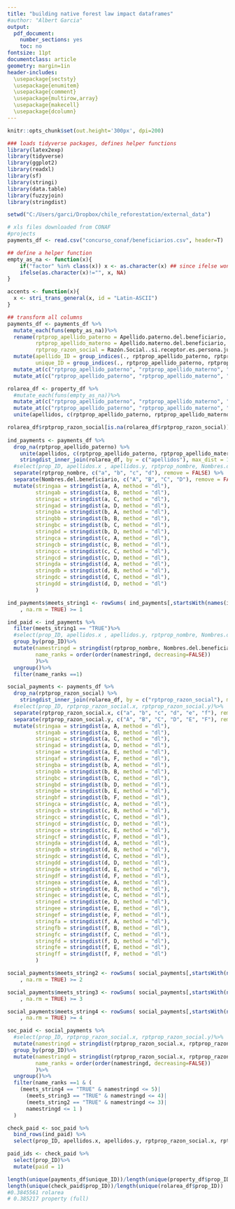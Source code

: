 ```yaml
---
title: "building native forest law impact dataframes"
#author: "Albert Garcia"
output:
  pdf_document:
    number_sections: yes
    toc: no
fontsize: 11pt    
documentclass: article
geometry: margin=1in
header-includes: 
  \usepackage{sectsty}
  \usepackage{enumitem}
  \usepackage{comment}
  \usepackage{multirow,array}
  \usepackage{makecell}
  \usepackage{dcolumn}
---
```


```r
knitr::opts_chunk$set(out.height='300px', dpi=200)

### loads tidyverse packages, defines helper functions
library(latex2exp)
library(tidyverse)
library(ggplot2)
library(readxl)
library(sf)
library(stringi)
library(data.table)
library(fuzzyjoin)
library(stringdist)

```

```r
setwd("C:/Users/garci/Dropbox/chile_reforestation/external_data")

# xls files downloaded from CONAF
#projects
payments_df <- read.csv("concurso_conaf/beneficiarios.csv", header=T)

## define a helper function
empty_as_na <- function(x){
    if("factor" %in% class(x)) x <- as.character(x) ## since ifelse wont work with factors
    ifelse(as.character(x)!="", x, NA)
}

accents <- function(x){
  x <- stri_trans_general(x, id = "Latin-ASCII")
}

## transform all columns
payments_df <- payments_df %>% 
  mutate_each(funs(empty_as_na))%>%
  rename(rptprop_apellido_paterno = Apellido.paterno.del.beneficiario,
         rptprop_apellido_materno = Apellido.materno.del.beneficiario,
         rptprop_razon_social = Razón.Social..si.receptor.es.persona.jurídica)%>%
  mutate(apellido_ID = group_indices(., rptprop_apellido_paterno, rptprop_apellido_materno),
         unique_ID = group_indices(., rptprop_apellido_paterno, rptprop_apellido_materno, Nombres.del.beneficiario))%>%
  mutate_at(c("rptprop_apellido_paterno", "rptprop_apellido_materno", "rptprop_razon_social", "Nombres.del.beneficiario"), accents)%>%
  mutate_at(c("rptprop_apellido_paterno", "rptprop_apellido_materno", "rptprop_razon_social", "Nombres.del.beneficiario"), tolower)

rolarea_df <- property_df %>%
  #mutate_each(funs(empty_as_na))%>%
  mutate_at(c("rptprop_apellido_paterno", "rptprop_apellido_materno", "rptprop_razon_social", "rptprop_nombre"), accents)%>%
  mutate_at(c("rptprop_apellido_paterno", "rptprop_apellido_materno", "rptprop_razon_social", "rptprop_nombre"), tolower)%>%
  unite(apellidos, c(rptprop_apellido_paterno, rptprop_apellido_materno), sep = " ", remove = FALSE)

rolarea_df$rptprop_razon_social[is.na(rolarea_df$rptprop_razon_social)] <- "empty_string"
  
ind_payments <- payments_df %>%
  drop_na(rptprop_apellido_paterno) %>%
    unite(apellidos, c(rptprop_apellido_paterno, rptprop_apellido_materno), sep = " ", remove = FALSE)%>%
    stringdist_inner_join(rolarea_df, by = c("apellidos"), max_dist = 1)%>%
  #select(prop_ID, apellidos.x , apellidos.y, rptprop_nombre, Nombres.del.beneficiario)%>%
  separate(rptprop_nombre, c("a", "b", "c", "d"), remove = FALSE) %>%
  separate(Nombres.del.beneficiario, c("A", "B", "C", "D"), remove = FALSE) %>%
  mutate(stringaa = stringdist(a, A, method = "dl"), 
         stringab = stringdist(a, B, method = "dl"),
         stringac = stringdist(a, C, method = "dl"),
         stringad = stringdist(a, D, method = "dl"),
         stringba = stringdist(b, A, method = "dl"),
         stringbb = stringdist(b, B, method = "dl"),
         stringbc = stringdist(b, C, method = "dl"),
         stringbd = stringdist(b, D, method = "dl"),
         stringca = stringdist(c, A, method = "dl"),
         stringcb = stringdist(c, B, method = "dl"),
         stringcc = stringdist(c, C, method = "dl"),
         stringcd = stringdist(c, D, method = "dl"),
         stringda = stringdist(d, A, method = "dl"),
         stringdb = stringdist(d, B, method = "dl"),
         stringdc = stringdist(d, C, method = "dl"),
         stringdd = stringdist(d, D, method = "dl")
         )

ind_payments$meets_string1 <- rowSums( ind_payments[,startsWith(names(ind_payments),"string")] <= 1
    , na.rm = TRUE) >= 1

ind_paid <- ind_payments %>%
  filter(meets_string1 == "TRUE")%>%
  #select(prop_ID, apellidos.x , apellidos.y, rptprop_nombre, Nombres.del.beneficiario)%>%
  group_by(prop_ID)%>%
  mutate(namestringd = stringdist(rptprop_nombre, Nombres.del.beneficiario, method = "dl"),
         name_ranks = order(order(namestringd, decreasing=FALSE))
         )%>%
  ungroup()%>%
  filter(name_ranks ==1)

social_payments <- payments_df %>%
  drop_na(rptprop_razon_social) %>%
    stringdist_inner_join(rolarea_df, by = c("rptprop_razon_social"), max_dist = 20)%>%
  #select(prop_ID, rptprop_razon_social.x, rptprop_razon_social.y)%>%
  separate(rptprop_razon_social.x, c("a", "b", "c", "d", "e", "f"), remove = FALSE) %>%
  separate(rptprop_razon_social.y, c("A", "B", "C", "D", "E", "F"), remove = FALSE) %>%
  mutate(stringaa = stringdist(a, A, method = "dl"), 
         stringab = stringdist(a, B, method = "dl"),
         stringac = stringdist(a, C, method = "dl"),
         stringad = stringdist(a, D, method = "dl"),
         stringae = stringdist(a, E, method = "dl"),
         stringaf = stringdist(a, F, method = "dl"),
         stringba = stringdist(b, A, method = "dl"),
         stringbb = stringdist(b, B, method = "dl"),
         stringbc = stringdist(b, C, method = "dl"),
         stringbd = stringdist(b, D, method = "dl"),
         stringbe = stringdist(b, E, method = "dl"),
         stringbf = stringdist(b, F, method = "dl"),
         stringca = stringdist(c, A, method = "dl"),
         stringcb = stringdist(c, B, method = "dl"),
         stringcc = stringdist(c, C, method = "dl"),
         stringcd = stringdist(c, D, method = "dl"),
         stringce = stringdist(c, E, method = "dl"),
         stringcf = stringdist(c, F, method = "dl"),
         stringda = stringdist(d, A, method = "dl"),
         stringdb = stringdist(d, B, method = "dl"),
         stringdc = stringdist(d, C, method = "dl"),
         stringdd = stringdist(d, D, method = "dl"),
         stringde = stringdist(d, E, method = "dl"),
         stringdf = stringdist(d, F, method = "dl"),
         stringea = stringdist(e, A, method = "dl"), 
         stringeb = stringdist(e, B, method = "dl"),
         stringec = stringdist(e, C, method = "dl"),
         stringed = stringdist(e, D, method = "dl"),
         stringee = stringdist(e, E, method = "dl"),
         stringef = stringdist(e, F, method = "dl"),
         stringfa = stringdist(f, A, method = "dl"), 
         stringfb = stringdist(f, B, method = "dl"),
         stringfc = stringdist(f, C, method = "dl"),
         stringfd = stringdist(f, D, method = "dl"),
         stringfe = stringdist(f, E, method = "dl"),
         stringff = stringdist(f, F, method = "dl")
         )

social_payments$meets_string2 <- rowSums( social_payments[,startsWith(names(social_payments),"string")] == 0
    , na.rm = TRUE) >= 2

social_payments$meets_string3 <- rowSums( social_payments[,startsWith(names(social_payments),"string")] <= 1
    , na.rm = TRUE) >= 3

social_payments$meets_string4 <- rowSums( social_payments[,startsWith(names(social_payments),"string")] <= 1
    , na.rm = TRUE) >= 4

soc_paid <- social_payments %>%
  #select(prop_ID, rptprop_razon_social.x, rptprop_razon_social.y)%>%
  mutate(namestringd = stringdist(rptprop_razon_social.x, rptprop_razon_social.y))%>%
  group_by(prop_ID)%>%
  mutate(namestringd = stringdist(rptprop_razon_social.x, rptprop_razon_social.y, method = "dl"),
         name_ranks = order(order(namestringd, decreasing=FALSE))
         )%>%
  ungroup()%>%
  filter(name_ranks ==1 & (
    (meets_string4 == "TRUE" & namestringd <= 5)|
      (meets_string3 == "TRUE" & namestringd <= 4)|
      (meets_string2 == "TRUE" & namestringd <= 3)|
      namestringd <= 1 )
  )

check_paid <- soc_paid %>%
  bind_rows(ind_paid) %>%
  select(prop_ID, apellidos.x, apellidos.y, rptprop_razon_social.x, rptprop_razon_social.y, rptprop_nombre, Nombres.del.beneficiario, rptpro_ano, name_ranks, Acto.por.el.cual.se.otorgó, namestringd, meets_string1, meets_string2, meets_string3, meets_string4)

paid_ids <- check_paid %>%
  select(prop_ID)%>%
  mutate(paid = 1)

length(unique(payments_df$unique_ID))/length(unique(property_df$prop_ID))#0.4496585
length(unique(check_paid$prop_ID))/length(unique(rolarea_df$prop_ID))
#0.3845561 rolarea
# 0.385217 property (full)
  
```

